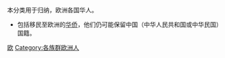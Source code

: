 本分类用于归纳，欧洲各国华人。

*包括移民至欧洲的[[华侨|华侨]]，他们仍可能保留中国（中华人民共和国或中华民国）国籍。

[[Category:各国华人|欧]]
[[Category:各族群欧洲人|Category:各族群欧洲人]]